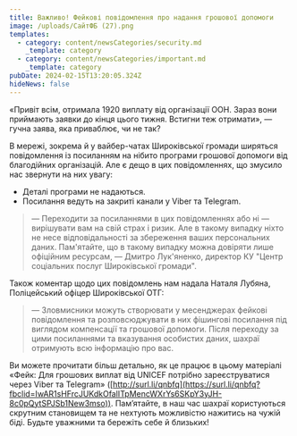 ```yaml
---
title: Важливо! Фейкові повідомлення про надання грошової допомоги
image: /uploads/СайтФБ (27).png
templates:
  - category: content/newsCategories/security.md
    _template: category
  - category: content/newsCategories/important.md
    _template: category
pubDate: 2024-02-15T13:20:05.324Z
hideNews: false
---
```


«Привіт всім, отримала 1920 виплату від організації ООН. Зараз вони приймають заявки до кінця цього тижня. Встигни теж отримати», — гучна заява, яка приваблює, чи не так? 

В мережі, зокрема й у вайбер-чатах Широківської громади ширяться повідомлення із посиланням на нібито програми грошової допомоги від благодійних організацій. Але є дещо в цих повідомленнях, що змусило нас звернути на них увагу:

* Деталі програми не надаються.
* Посилання ведуть на закриті канали у Viber та Telegram.

> — Переходити за посиланнями в цих повідомленнях або ні — вирішувати вам на свій страх і ризик. Але в такому випадку ніхто не несе відповідальності за збереження ваших персональних даних. Пам'ятайте, що в такому випадку можна довіряти лише офіційним ресурсам,  — Дмитро Лук'яненко, директор КУ "Центр соціальних послуг Широківської громади". 

Також коментар щодо цих повідомлень нам надала Наталя Лубяна, Поліцейський офіцер Широківської ОТГ:

> — Зловмисники можуть створювати у месенджерах фейкові повідомлення та розповсюджувати в них фішингові посилання під виглядом компенсації та грошової допомоги. Після переходу за цими посиланнями та вказування особистих даних, шахраї отримують всю інформацію про вас.

Ви можете прочитати більш детально, як це працює в цьому матеріалі «Фейк: Для грошових виплат від UNICEF потрібно зареєструватися через Viber та Telegram» ([http://surl.li/qnbfq](https://surl.li/qnbfq?fbclid=IwAR1sHFrcJUKdkOfalITpMencWXrYs6SKpY3yJH-8c0pQytSPJSb1New3mso)). Пам’ятайте, в наш час шахраї користуються скрутним становищем та не нехтують можливістю нажитись на чужій біді. Будьте уважними та бережіть себе й близьких!

